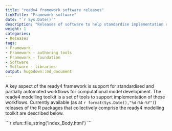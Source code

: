 ```yaml
---
title: "ready4 framework software releases"
linkTitle: "Framework software"
date: "`r Sys.Date()`"
description: "Releases of software to help standardise implementation of modelling projects that use the ready4 framework."
weight: 1
categories: 
- Releases
tags: 
- Framework
- Framework - authoring tools
- Framework - foundation
- Software
- Software - libraries
output: hugodown::md_document
---
```


A key aspect of the ready4 framework is support for standardised and partially automated workflows for computational model development. The ready4 modelling toolkit is a set of tools to support implementation of these workflows. Currently available (as at  `r format(Sys.Date(),"%d-%b-%Y")`) releases of the R packages that collectively comprise the ready4 modelling toolkit are described below.

````{=html}
```r
xfun::file_string('index_Body.html')
```
````

